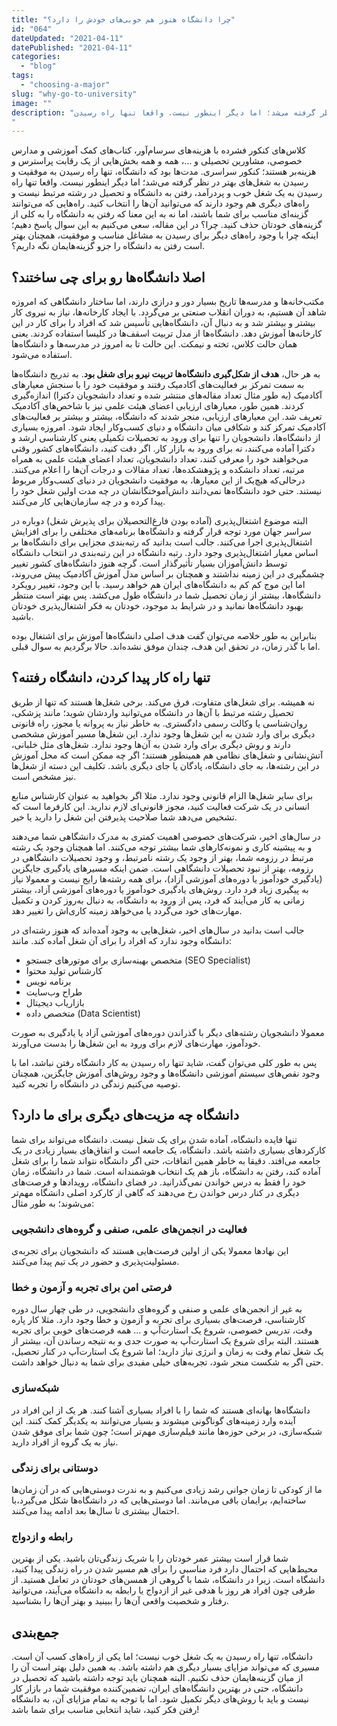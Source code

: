 ```yaml
---
title: "چرا دانشگاه هنوز هم خوبی‌های خودش را دارد؟"
id: "064"
dateUpdated: "2021-04-11"
datePublished: "2021-04-11"
categories:
  - "blog"
tags:
  - "choosing-a-major"
slug: "why-go-to-university"
image: ""
description: "کلاس‌های کنکور فشرده با هزینه‌های سرسام‌آور، کتاب‌های کمک آموزشی و مدارس خصوصی، مشاورین تحصیلی و …، همه و همه بخش‌هایی از یک رقابت پراسترس و هزینه‌بر هستند؛ کنکور سراسری. مدت‌ها بود که دانشگاه، تنها راه رسیدن به موفقیت و رسیدن به شغل‌های بهتر در نظر گرفته می‌شد؛ اما دیگر اینطور نیست. واقعا تنها راه رسیدن
"
---
```


کلاس‌های کنکور فشرده با هزینه‌های سرسام‌آور، کتاب‌های کمک آموزشی و مدارس خصوصی، مشاورین تحصیلی و …، همه و همه بخش‌هایی از یک رقابت پراسترس و هزینه‌بر هستند؛ کنکور سراسری. مدت‌ها بود که دانشگاه، تنها راه رسیدن به موفقیت و رسیدن به شغل‌های بهتر در نظر گرفته می‌شد؛ اما دیگر اینطور نیست. واقعا تنها راه رسیدن به یک شغل خوب و پردرآمد، رفتن به دانشگاه و تحصیل در رشته مرتبط نیست و راه‌های دیگری هم وجود دارند که می‌توانید آن‌ها را انتخاب کنید. راه‌هایی که می‌توانند گزینه‌ای مناسب برای شما باشند، اما نه به این معنا که رفتن به دانشگاه را به کلی از گزینه‌های خودتان حذف کنید. چرا؟ در این مقاله، سعی می‌کنیم به این سوال پاسخ دهیم؛ اینکه چرا با وجود راه‌های دیگر برای رسیدن به مشاغل مناسب و موفقیت، همچنان بهتر است رفتن به دانشگاه را جزو گزینه‌هایمان نگه داریم؟.

## اصلا دانشگاه‌ها رو برای چی ساختند؟

مکتب‌خانه‌ها و مدرسه‌ها تاریخ بسیار دور و درازی دارند، اما ساختار دانشگاهی که امروزه شاهد آن هستیم، به دوران انقلاب صنعتی بر می‌گردد. با ایجاد کارخانه‌ها، نیاز به نیروی کار بیشتر و بیشتر شد و به دنبال آن، دانشگاه‌هایی تأسیس شد که افراد را برای کار در این کارخانه‌ها آموزش دهد. دانشگاه‌ها از مدل تربیت اسقف‌ها در کلیسا استفاده کردند. یعنی همان حالت کلاس، تخته و نیمکت. این حالت تا به امروز در مدرسه‌ها و دانشگاه‌ها استفاده می‌شود.

به هر حال، **هدف از شکل‌گیری دانشگاه‌ها تربیت نیرو برای شغل بود**. به تدریج دانشگاه‌ها به سمت تمرکز بر فعالیت‌های آکادمیک رفتند و موفقیت خود را با سنجش معیارهای آکادمیک (به طور مثال تعداد مقاله‌های منتشر شده و تعداد دانشجویان دکترا) اندازه‌گیری کردند. همین طور، معیارهای ارزیابی اعضای هیئت علمی نیز با شاخص‌های آکادمیک تعریف شد. این معیارهای ارزیابی، منجر شدند که دانشگاه، بیشتر و بیشتر بر فعالیت‌های آکادمیک تمرکز کند و شکافی میان دانشگاه و دنیای کسب‌وکار ایجاد شود.
امروزه بسیاری از دانشگاه‌ها، دانشجویان را تنها برای ورود به تحصیلات تکمیلی یعنی کارشناسی ارشد و دکترا آماده می‌کنند، نه برای ورود به بازار کار. اگر دقت کنید، دانشگاه‌های کشور وقتی می‌خواهند خود را معرفی کنند، تعداد دانشجویان، تعداد اعضای هیئت علمی به همراه مرتبه، تعداد دانشکده و پژوهشکده‌ها، تعداد مقالات و درجات آن‌ها را اعلام می‌کنند. درحالی‌که هیچ‌یک از این معیارها، به موفقیت دانشجویان در دنیای کسب‌وکار مربوط نیستند. حتی خود دانشگاه‌ها نمی‌دانند دانش‌آموختگانشان در چه مدت اولین شغل خود را پیدا کرده و در چه سازمان‌هایی کار می‌کنند.

البته موضوع اشتغال‌پذیری (آماده بودن فارغ‌التحصیلان برای پذیرش شغل) دوباره در سراسر جهان مورد توجه قرار گرفته و دانشگاه‌ها برنامه‌های مختلفی را برای افزایش اشتغال‌پذیری اجرا می‌کنند. جالب است بدانید که رتبه‌بندی مجزایی برای دانشگاه‌ها بر اساس معیار اشتغال‌پذیری وجود دارد. رتبه دانشگاه در این رتبه‌بندی در انتخاب دانشگاه توسط دانش‌آموزان بسیار تأثیرگذار است. گرچه هنوز دانشگاه‌های کشور تغییر چشمگیری در این زمینه نداشتند و همچنان بر اساس مدل آموزش آکادمیک پیش می‌روند، اما این موج کم کم به دانشگاه‌های ایران هم خواهد رسید. با این وجود، تغییر رویکرد دانشگاه‌ها، بیشتر از زمان تحصیل شما در دانشگاه طول می‌کشد. پس بهتر است منتظر بهبود دانشگاه‌ها نمانید و در شرایط بد موجود، خودتان به فکر اشتغال‌پذیری خودتان باشید.

بنابراین به طور خلاصه می‌توان گفت هدف اصلی دانشگاه‌ها آموزش برای اشتغال بوده اما با گذر زمان، در تحقق این هدف، چندان موفق نشده‌اند. حالا برگردیم به سوال قبلی.

## تنها راه کار پیدا کردن، دانشگاه رفتنه؟

نه همیشه. برای شغل‌های متفاوت، فرق می‌کند.
برخی شغل‌ها هستند که تنها از طریق تحصیل رشته مرتبط با آن‌ها در دانشگاه می‌توانید واردشان شوید؛ مانند پزشکی، روان‌شناسی یا وکالت رسمی دادگستری. به خاطر نیاز به پروانه یا مجوز، راه قانونی دیگری برای وارد شدن به این شغل‌ها وجود ندارد. این شغل‌ها مسیر آموزش مشخصی دارند و روش دیگری برای وارد شدن به آن‌ها وجود ندارد. شغل‌های مثل خلبانی، آتش‌نشانی و شغل‌های نظامی هم همینطور هستند؛ اگر چه ممکن است که محل آموزش در این رشته‌ها، به جای دانشگاه، پادگان یا جای دیگری باشد. تکلیف این دسته از شغل‌ها نیز مشخص است.

برای سایر شغل‌ها الزام قانونی وجود ندارد. مثلا اگر بخواهید به عنوان کارشناس منابع انسانی در یک شرکت فعالیت کنید، مجوز قانونی‌ای لازم ندارید. این کارفرما است که تشخیص می‌دهد شما صلاحیت پذیرفتن این شغل را دارید یا خیر.

در سال‌های اخیر، شرکت‌های خصوصی اهمیت کمتری به مدرک دانشگاهی شما می‌دهند و به پیشینه کاری و نمونه‌کارهای شما بیشتر توجه می‌کنند. اما همچنان وجود یک رشته مرتبط در رزومه شما، بهتر از وجود یک رشته نامرتبط، و وجود تحصیلات دانشگاهی در رزومه، بهتر از نبود تحصیلات دانشگاهی است. ضمن اینکه مسیرهای یادگیری جایگزین (یادگیری خودآموز یا دوره‌های آموزشی آزاد)، برای همه رشته‌ها رایج نیست و معمولا نیاز به پیگیری زیاد فرد دارد. روش‌های یادگیری خودآموز یا دوره‌های آموزشی آزاد، بیشتر زمانی به کار می‌آیند که فرد، پس از ورود به دانشگاه، به دنبال به‌روز کردن و تکمیل مهارت‌های خود می‌گردد یا می‌خواهد زمینه کاری‌اش را تغییر دهد.

جالب است بدانید در سال‌های اخیر، شغل‌هایی به وجود آمده‌اند که هنوز رشته‌ای در دانشگاه وجود ندارد که افراد را برای آن شغل آماده کند. مانند:

- متخصص بهینه‌سازی برای موتورهای جستجو (SEO Specialist)
- کارشناس تولید محتوا
- برنامه نویس
- طراح وب‌سایت
- بازاریاب دیجیتال
- متخصص داده (Data Scientist)

معمولا دانشجویان رشته‌های دیگر با گذراندن دوره‌های آموزشی آزاد یا یادگیری به صورت خودآموز، مهارت‌های لازم برای ورود به این شغل‌ها را بدست می‌آورند.

پس به طور کلی می‌توان گفت، شاید تنها راه رسیدن به کار دانشگاه رفتن نباشد، اما با وجود نقص‌های سیستم آموزشی دانشگاه‌ها و وجود روش‌های آموزش جایگزین، همچنان توصیه می‌کنیم زندگی در دانشگاه را تجربه کنید.

## دانشگاه چه مزیت‌های دیگری برای ما دارد؟

تنها فایده دانشگاه، آماده شدن برای یک شغل نیست. دانشگاه می‌تواند برای شما کارکردهای بسیاری داشته باشد. دانشگاه، یک جامعه است و اتفاق‌های بسیار زیادی در یک جامعه می‌افتد. دقیقا به خاطر همین اتفاقات، حتی اگر دانشگاه نتواند شما را برای شغل آماده کند، رفتن به دانشگاه، باز هم یک انتخاب هوشمندانه است. شما در دانشگاه، زمان خود را فقط به درس خواندن نمی‌گذرانید. در فضای دانشگاه، رویدادها و فرصت‌های دیگری در کنار درس خواندن رخ می‌دهند که گاهی از کارکرد اصلی دانشگاه مهم‌تر می‌شوند؛ به طور مثال:

### فعالیت در انجمن‌های علمی، صنفی و گروه‌های دانشجویی

این نهادها معمولا یکی از اولین فرصت‌هایی هستند که دانشجویان برای تجربه‌ی مسئولیت‌پذیری و حضور در یک تیم پیدا می‌کنند.

### فرصتی امن برای تجربه و آزمون و خطا

به غیر از انجمن‌های علمی و صنفی و گروه‌های دانشجویی، در طی چهار سال دوره کارشناسی، فرصت‌های بسیاری برای تجربه و آزمون و خطا وجود دارد. مثلا کار پاره وقت، تدریس خصوصی، شروع یک استارت‌آپ و … همه فرصت‌های خوبی برای تجربه هستند. البته برای شروع یک استارت‌آپ به صورت جدی و به نتیجه رساندن آن، بیشتر از یک شغل تمام وقت به زمان و انرژی نیاز دارید؛ اما شروع یک استارت‌آپ در کنار تحصیل، حتی اگر به شکست منجر شود، تجربه‌های خیلی مفیدی برای شما به دنبال خواهد داشت.

### شبکه‌سازی

دانشگاه‌ها بهانه‌ای هستند که شما را با افراد بسیاری آشنا کنند. هر یک از این افراد در آینده وارد زمینه‌های گوناگونی میشوند و بسیار می‌توانند به یکدیگر کمک کنند. این شبکه‌سازی، در برخی حوزه‌ها مانند فیلم‌سازی مهم‌تر است؛ چون شما برای موفق شدن نیاز به یک گروه از افراد دارید.

### دوستانی برای زندگی

ما از کودکی تا زمان جوانی رشد زیادی می‌کنیم و به ندرت دوستی‌هایی که در آن زمان‌ها ساخته‌ایم، برایمان باقی می‌مانند. اما دوستی‌هایی که در دانشگاه‌ها شکل می‌گیرد،با احتمال بیشتری تا سال‌ها بعد ادامه پیدا می‌کنند.

### رابطه و ازدواج

شما قرار است بیشتر عمر خودتان را با شریک زندگی‌تان باشید. یکی از بهترین محیط‌هایی که احتمال دارد فرد مناسبی را برای هم مسیر شدن در راه زندگی پیدا کنید، دانشگاه است. زیرا در دانشگاه، شما با گروهی از همسن‌های خودتان در تعامل هستید. از طرفی چون افراد هر روز با هدفی غیر از ازدواج یا رابطه به دانشگاه می‌آیند، می‌توانید رفتار و شخصیت واقعی آن‌ها را ببینید و بهتر آن‌ها را بشناسید.

## جمع‌بندی

دانشگاه، تنها راه رسیدن به یک شغل خوب نیست؛ اما یکی از راه‌های کسب آن است. مسیری که می‌تواند مزایای بسیار دیگری هم داشته باشد. به همین دلیل بهتر است آن را از میان گزینه‌هایمان حذف نکنیم. البته همچنان باید توجه داشته باشید که تحصیل در دانشگاه، حتی در بهترین دانشگاه‌های ایران، تضمین‌کننده موفقیت شما در بازار کار نیست و باید با روش‌های دیگر تکمیل شود. اما با توجه به تمام مزایای آن، به دانشگاه رفتن فکر کنید، شاید انتخابی مناسب برای شما باشد!
